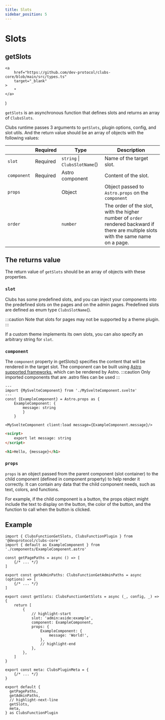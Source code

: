 ```yaml
---
title: Slots
sidebar_position: 5
---
```


# Slots

## getSlots

	<a
		href="https://github.com/dev-protocol/clubs-core/blob/main/src/types.ts"
		target="_blank"
	>
		*
	</a>
)

`getSlots` is an asynchronous function that defines slots and returns an array of `ClubsSlots`.

Clubs runtime passes 3 arguments to `getSlots`, plugin options, config, and slot utils. And the return value should be an array of objects with the following values:

|             | Required | Type                                   | Description                                                                                                                          |
| ----------- | -------- | -------------------------------------- | ------------------------------------------------------------------------------------------------------------------------------------ |
| `slot`      | Required | `string` \| `ClubsSlotName`(<Types />) | Name of the target slot.                                                                                                             |
| `component` | Required | Astro component                        | Content of the slot.                                                                                                                 |
| `props`     |          | Object                                 | Object passed to `Astro.props` on the `component`                                                                                    |
| `order`     |          | `number`                               | The order of the slot, with the higher number of `order` rendered backward if there are multiple slots with the same name on a page. |

## The returns value

The return value of `getSlots` should be an array of objects with these properties.

### `slot`

Clubs has some predefined slots, and you can inject your components into the predefined slots on the pages and on the admin pages. Predefined slots are defined as enum type `ClubsSlotName`(<Types />).

:::caution
Note that slots for pages may not be supported by a theme plugin.
:::

If a custom theme implements its own slots, you can also specify an arbitrary string for `slot`.

### `component`

The `component` property in getSlots() specifies the content that will be rendered in the target slot. The component can be built using [Astro supported frameworks](https://docs.astro.build/en/core-concepts/framework-components/), which can be rendered by Astro.
:::caution
Only imported components that are .astro files can be used
:::

```tsx title="src/components/ExampleComponent.astro"
---
import {MySvelteComponent} from './MySvelteComponent.svelte'
---
const {ExampleComponent} = Astro.props as {
	ExampleComponent: {
		message: string
		}
	}

<MySvelteComponent client:load message={ExampleComponent.message}/>
```

```html title="src/components/MySvelteComponent.svelte"
<scirpt>
	export let message: string
</script>

<h1>Hello, {message}</h1>
```

### `props`

`props` is an object passed from the parent component (slot container) to the child component (defined in component property) to help render it correctly.
It can contain any data that the child component needs, such as text, colors, and functions.

For example, if the child component is a button, the props object might include the text to display on the button, the color of the button, and the function to call when the button is clicked.

## Example

```tsx title="src/index.ts"
import { ClubsFunctionGetSlots, ClubsFunctionPlugin } from '@devprotocol/clubs-core'
import { default as ExampleComponent } from './components/ExampleComponent.astro'

const getPagePaths = async () => [
	{/* ... */}
]

export const getAdminPaths: ClubsFunctionGetAdminPaths = async (options) => [
	{/* ... */}
]

export const getSlots: ClubsFunctionGetSlots = async (_, config, _) => {
	return [
		{
			// highlight-start
			slot: 'admin:aside:example',
			component: ExampleComponent,
			props: {
				ExampleComponent: {
					message: 'World!',
				},
				// highlight-end
			},
		},
	]
}

export const meta: ClubsPluginMeta = {
	{/* ... */}
}

export default {
  getPagePaths,
  getAdminPaths,
  // highlight-next-line
  getSlots,
  meta,
} as ClubsFunctionPlugin
```
